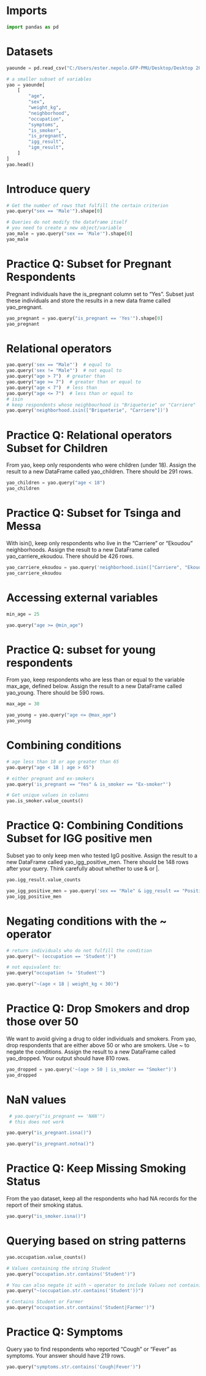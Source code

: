 
# Imports

```python
import pandas as pd

```

# Datasets


```python
yaounde = pd.read_csv("C:/Users/ester.nepolo.GFP-PMU/Desktop/Desktop 2024/My Courses/Python/graph_courses_python/data/yaounde_data.csv")
```


```python
# a smaller subset of variables
yao = yaounde[
    [
        "age",
        "sex",
        "weight_kg",
        "neighborhood",
        "occupation",
        "symptoms",
        "is_smoker",
        "is_pregnant",
        "igg_result",
        "igm_result",
    ]
]
yao.head()
```

# Introduce query


```python
# Get the number of rows that fulfill the certain criterion
yao.query("sex == 'Male'").shape[0]
```


```python
# Queries do not modify the dataframe itself
# you need to create a new object/variable
yao_male = yao.query("sex == 'Male'").shape[0]
yao_male
```

# Practice Q: Subset for Pregnant Respondents

Pregnant individuals have the is_pregnant column set to “Yes”. Subset just these individuals and store the results in a new data frame called yao_pregnant.

```python

yao_pregnant = yao.query("is_pregnant == 'Yes'").shape[0]
yao_pregnant
```

#  Relational operators


```python
yao.query('sex == "Male"')  # equal to
yao.query('sex != "Male"')  # not equal to
yao.query("age > 7")  # greater than
yao.query("age >= 7")  # greater than or equal to
yao.query("age < 7")  # less than
yao.query("age <= 7")  # less than or equal to
# isin
# keep respondents whose neighbourhood is "Briqueterie" or "Carriere"
yao.query('neighborhood.isin(["Briqueterie", "Carriere"])')
```


# Practice Q: Relational operators Subset for Children

From yao, keep only respondents who were children (under 18). Assign the result to a new DataFrame called yao_children. There should be 291 rows.

```python
yao_children = yao.query("age < 18")
yao_children  
```

# Practice Q: Subset for Tsinga and Messa

With isin(), keep only respondents who live in the “Carriere” or “Ekoudou” neighborhoods. Assign the result to a new DataFrame called yao_carriere_ekoudou. There should be 426 rows.


```python
yao_carriere_ekoudou = yao.query('neighborhood.isin(["Carriere", "Ekoudou"])')
yao_carriere_ekoudou
```

# Accessing external variables


```python
min_age = 25

yao.query("age >= @min_age")
```

# Practice Q: subset for young respondents

From yao, keep respondents who are less than or equal to the variable max_age, defined below. Assign the result to a new DataFrame called yao_young. There should be 590 rows.


```python
max_age = 30

yao_young = yao.query("age <= @max_age")
yao_young
```

# Combining conditions


```python
# age less than 18 or age greater than 65
yao.query("age < 18 | age > 65")
```


```python
# either pregnant and ex-smokers
yao.query('is_pregnant == "Yes" & is_smoker == "Ex-smoker"')
```

```python
# Get unique values in columns
yao.is_smoker.value_counts()
```


# Practice Q: Combining Conditions Subset for IGG positive men

Subset yao to only keep men who tested IgG positive. Assign the result to a new DataFrame called yao_igg_positive_men. There should be 148 rows after your query. Think carefully about whether to use & or |.

```python
yao.igg_result.value_counts

yao_igg_positive_men = yao.query('sex == "Male" & igg_result == "Positive"')
yao_igg_positive_men
```

# Negating conditions with the ~ operator

```python
# return individuals who do not fulfill the condition
yao.query("~ (occupation == 'Student')")
```


```python
# not equivalent to:
yao.query("occupation != 'Student'")
```


```python
yao.query("~(age < 18 | weight_kg < 30)")
```

# Practice Q: Drop Smokers and drop those over 50
We want to avoid giving a drug to older individuals and smokers. From yao, drop respondents that are either above 50 or who are smokers. Use ~ to negate the conditions. Assign the result to a new DataFrame called yao_dropped. Your output should have 810 rows.


```python
yao_dropped = yao.query('~(age > 50 | is_smoker == "Smoker")')
yao_dropped
```

# NaN values


```python
 # yao.query("is_pregnant == 'NAN'")
 # this does not work
```


```python
yao.query("is_pregnant.isna()")
```

```python
yao.query("is_pregnant.notna()")
```

# Practice Q: Keep Missing Smoking Status

From the yao dataset, keep all the respondents who had NA records for the report of their smoking status.


```python
yao.query("is_smoker.isna()")
```

# Querying based on string patterns


```python
yao.occupation.value_counts()
```


```python
# Values containing the string Student
yao.query("occupation.str.contains('Student')")
```


```python
# You can also negate it with ~ operator to include Values not containing the string Student
yao.query("~(occupation.str.contains('Student'))")
```


```python
# Contains Student or Farmer
yao.query("occupation.str.contains('Student|Farmer')")
```

# Practice Q: Symptoms

Query yao to find respondents who reported “Cough” or “Fever” as symptoms. Your answer should have 219 rows.


```python
yao.query("symptoms.str.contains('Cough|Fever')")
```